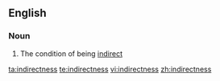 ==English==

===Noun===
{{en-noun|-|es}}

# The condition of being [[indirect]]

[[ta:indirectness]]
[[te:indirectness]]
[[vi:indirectness]]
[[zh:indirectness]]